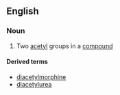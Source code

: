 ==English==

===Noun===
{{en-noun|-}}

#{{organic chemistry}} Two [[acetyl]] groups in a [[compound]]

====Derived terms====
*[[diacetylmorphine]]
*[[diacetylurea]]